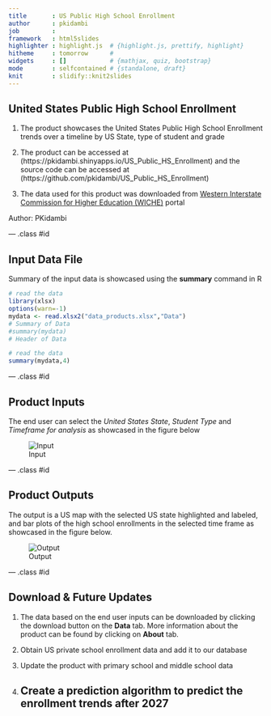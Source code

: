 ```yaml
---
title       : US Public High School Enrollment
author      : pkidambi  
job         : 
framework   : html5slides      
highlighter : highlight.js  # {highlight.js, prettify, highlight}
hitheme     : tomorrow      # 
widgets     : []            # {mathjax, quiz, bootstrap}
mode        : selfcontained # {standalone, draft}
knit        : slidify::knit2slides
---
```


## United States Public High School Enrollment

1. The product showcases the United States Public High School Enrollment trends over a timeline by US State, type of student and grade

2. The product can be accessed at (https://pkidambi.shinyapps.io/US_Public_HS_Enrollment) and the source code can be accessed at (https://github.com/pkidambi/US_Public_HS_Enrollment)

3. The data used for this product was downloaded from [Western Interstate Commission for Higher Education (WICHE)](http://knocking.wiche.edu/download) portal

Author: PKidambi

--- .class #id 

## Input Data File
Summary of the input data is showcased using the **summary** command in R
```r
# read the data
library(xlsx)
options(warn=-1)
mydata <- read.xlsx2("data_products.xlsx","Data")
# Summary of Data
#summary(mydata)
# Header of Data
```
```r
# read the data
summary(mydata,4)

```
 

--- .class #id 

## Product Inputs
The end user can select the *United States State*, *Student Type* and *Timeframe for analysis* as showcased in the figure below 


![Input](input.JPG)



--- .class #id 

## Product Outputs
The output is a US map with the selected US state highlighted and labeled, and bar plots of the high school enrollments in the selected time frame as showcased in the figure below. 


![Output](output.JPG)


--- .class #id 

## Download & Future Updates
1. The data based on the end user inputs can be downloaded by clicking the download button on the **Data** tab. More information about the product can be found by clicking on **About** tab. 

2. Obtain US private school enrollment data and add it to our database

3. Update the product with primary school and middle school data

4. Create a prediction algorithm to predict the enrollment trends after 2027
--- 